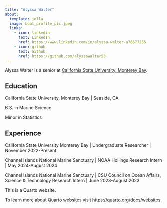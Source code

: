 ```yaml
---
title: "Alyssa Walter"
about:
  template: jolla
  image: boat_profile_pic.jpeg
  links:
    - icon: linkedin
      text: LinkedIn
      href: https://www.linkedin.com/in/alyssa-walter-a76677256 
    - icon: github
      text: Github
      href: https://github.com/alyssawalter53
---
```

Alyssa Walter is a senior at [California State University, Monterey Bay](https://jorgensenlabcsumb.weebly.com/our-team.html).

## Education

California State University, Monterey Bay | Seaside, CA  

B.S. in Marine Science 

Minor in Statistics

## Experience

California State University Monterey Bay | Undergraduate Researcher | November 2022-Present

Channel Islands National Marine Sanctuary | NOAA Hollings Research Intern | May 2024-August 2024

Channel Islands National Marine Sanctuary  | CSU Council on Ocean Affairs, Science & Technology Research Intern | June 2023-August 2023




This is a Quarto website.

To learn more about Quarto websites visit <https://quarto.org/docs/websites>.


